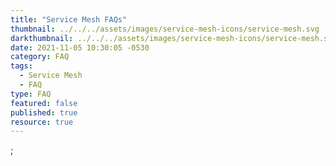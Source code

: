 ---
title: "Service Mesh FAQs"
thumbnail: ../../../assets/images/service-mesh-icons/service-mesh.svg
darkthumbnail: ../../../assets/images/service-mesh-icons/service-mesh.svg
date: 2021-11-05 10:30:05 -0530
category: FAQ
tags:
  - Service Mesh
  - FAQ
type: FAQ
featured: false
published: true
resource: true
---




<ResourcesWrapper>
  <div>
    <FAQ category={["Service Mesh"]} />
  </div>
</ResourcesWrapper>
;
